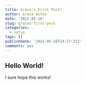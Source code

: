 ```yaml
---
title: Grace's First Post!
author: Grace Acton
date: '2022-05-16'
slug: graces-first-post
categories:
  - setup
tags: []
publishdate: '2022-05-16T14:17:21Z'
comments: yes
---
```


## Hello World!

I sure hope this works!

